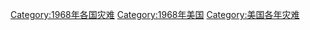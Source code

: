 [[Category:1968年各国灾难|Category:1968年各国灾难]]
[[Category:1968年美国|Category:1968年美国]]
[[Category:美国各年灾难|Category:美国各年灾难]]
